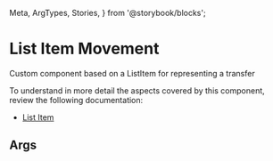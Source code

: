   Meta,
  ArgTypes,
  Stories,
} from '@storybook/blocks';


# List Item Movement

Custom component based on a ListItem for representing a transfer

To understand in more detail the aspects covered by this component, review the following documentation:

+ [List Item](/docs/design-system-components-list-item--docs)

## Args
<Meta of={DListItemMovement} />

<ArgTypes of={DListItemMovement} sort="requiredFirst" />

<Stories />
